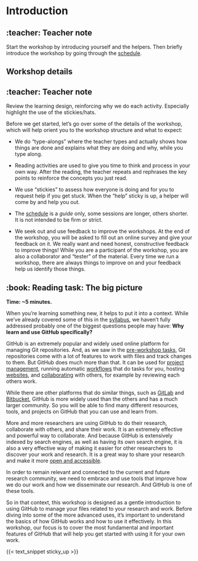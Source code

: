 # Introduction {#sec-introduction}

::: {.callout-note collapse="true"}
## :teacher: Teacher note

Start the workshop by introducing yourself and the helpers. Then
briefly introduce the workshop by going through the
[schedule](/overview/schedule.qmd).
:::

## Workshop details

::: {.callout-note collapse="true"}
## :teacher: Teacher note

Review the learning design, reinforcing why we do each activity.
Especially highlight the use of the stickies/hats.
:::

Before we get started, let's go over some of the details of the
workshop, which will help orient you to the workshop structure and what to expect:

-   We do "type-alongs" where the teacher types and actually shows how
    things are done and explains what they are doing and why, while you
    type along.

-   Reading activities are used to give you time to think and process in
    your own way. After the reading, the teacher repeats and rephrases
    the key points to reinforce the concepts you just read.

-   We use "stickies" to assess how everyone is doing and for you to
    request help if you get stuck. When the "help" sticky is up, a
    helper will come by and help you out.

-   The [schedule](/overview/schedule.qmd) is a *guide* only, some
    sessions are longer, others shorter. It is not intended to be firm
    or strict.

-   We seek out and use feedback to improve the workshops. At the end of
    the workshop, you will be asked to fill out an online survey and
    give your feedback on it. We really want and need honest,
    constructive feedback to improve things! While you are a participant
    of the workshop, you are also a collaborator and "tester" of the
    material. Every time we run a workshop, there are always things to
    improve on and your feedback help us identify those things.

<!-- TODO: I feel I am missing something here but can't remember -->

## :book: Reading task: The big picture

**Time: \~5 minutes.**

When you're learning something new, it helps to put it into a context.
While we've already covered some of this in the
[syllabus](/overview/syllabus.qmd), we haven't fully addressed probably
one of the biggest questions people may have: **Why learn and use GitHub
specifically?**

GitHub is an extremely popular and widely used online platform for
managing Git repositories. And, as we saw in the [pre-workshop
tasks](/pre-workshop/git-and-github.qmd), Git repositories come with a
lot of features to work with files and track changes to them. But GitHub
does much more than that. It can be used for [project
management](https://docs.github.com/en/issues/planning-and-tracking-with-projects/learning-about-projects/about-projects),
running automatic [workflows](https://docs.github.com/en/actions) that
do tasks for you, hosting [websites](https://docs.github.com/en/pages),
and
[collaborating](https://docs.github.com/en/get-started/using-github/github-flow)
with others, for example by reviewing each others work.

While there are other platforms that do similar things, such as
[GitLab](https://gitlab.com/) and [Bitbucket](https://bitbucket.org/),
GitHub is more widely used than the others and has a much larger
community. So you will be able to find many different resources, tools,
and projects on GitHub that you can use and learn from.

More and more researchers are using GitHub to do their research,
collaborate with others, and share their work. It is an extremely
effective and powerful way to collaborate. And because GitHub is
extensively indexed by search engines, as well as having its own search
engine, it is also a very effective way of making it easier for other
researchers to discover your work and research. It is a great way to
share your research and make it more [open and
accessible](https://en.wikipedia.org/wiki/Open_research).

In order to remain relevant and connected to the current and future
research community, we need to embrace and use tools that improve how we
do our work and how we disseminate our research. And GitHub is one of
these tools.

So in that context, this workshop is designed as a gentle introduction
to using GitHub to manage your files related to your research and work.
Before diving into some of the more advanced uses, it's important to
understand the basics of how GitHub works and how to use it effectively.
In this workshop, our focus is to cover the most fundamental and
important features of GitHub that will help you get started with using
it for your own work.

{{< text_snippet sticky_up >}}

<!-- TODO add section with overview of what we’ll do, i.e., create a recipe book -->
